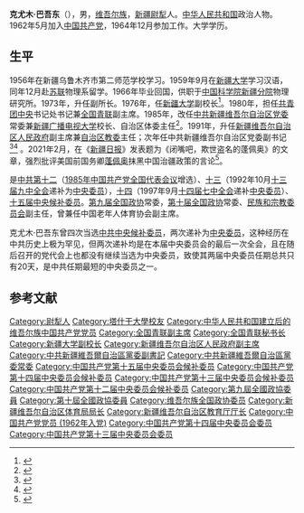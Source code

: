 '''克尤木·巴吾东'''（{{bd|1939年|4月||catIdx=}}），男，[[维吾尔族|维吾尔族]]，[[新疆维吾尔自治区|新疆]][[尉犁县|尉犁]]人。[[中华人民共和国|中华人民共和国]]政治人物。1962年5月加入[[中国共产党|中国共产党]]，1964年12月参加工作。大学学历。

== 生平 ==
1956年在新疆乌鲁木齐市第二师范学校学习。1959年9月在[[新疆大学|新疆大学]]学习汉语，同年12月赴[[苏联|苏联]]{{Link-ru|乌兹别克斯坦国立大学|Национальный университет Узбекистана|塔什干大学}}物理系留学。1966年毕业回国，供职于[[中国科学院新疆分院|中国科学院新疆分院]]物理研究所。1973年，升任副所长。1976年，任[[新疆大学|新疆大学]]副校长<ref>{{cite news|title=克尤木·巴吾东|url=http://search.huaxia.com/s.jsp?iDocId=491125|accessdate=2012-03-16|newspaper=华夏经纬网|deadurl=yes|archiveurl=https://web.archive.org/web/20120625155758/http://search.huaxia.com/s.jsp?iDocId=491125|archivedate=2012-06-25}}</ref>。1980年，担任[[中国共产主义青年团中央委员会|共青团中央]]书记处书记兼[[中华全国青年联合会|全国青联]]副主席。1985年，改任[[中国共产党新疆维吾尔自治区委员会|中共新疆维吾尔自治区党委]]常委兼[[新疆开放大学|新疆广播电视大学]]校长、自治区体委主任<ref>{{cite news|title=自治区党委原副书记克尤木·巴吾东一行来滨河参观|url=http://www.xjem.gov.cn/BHJGJ/ShowArticle.asp?ArticleID=8241|accessdate=2012-03-16|newspaper=中共额敏县委员会 额敏县人民政府|archive-url=https://web.archive.org/web/20160304120046/http://www.xjem.gov.cn/BHJGJ/ShowArticle.asp?ArticleID=8241|archive-date=2016-03-04|dead-url=yes}}</ref>。1991年，升任[[新疆维吾尔自治区人民政府|新疆维吾尔自治区人民政府]]副主席兼[[新疆维吾尔自治区教育厅|自治区教委]]主任；次年任中共新疆维吾尔自治区党委副书记<ref>{{cite news|title=全国政协常委、国家老年体协副主席克尤木·巴吾东来奎屯市调研|url=http://yl.xjkunlun.cn/lgbgz/gzdt/2011/2261785.htm|accessdate=2012-03-16|newspaper=奎屯市广电局|deadurl=yes|archiveurl=https://web.archive.org/web/20140112031717/http://yl.xjkunlun.cn/lgbgz/gzdt/2011/2261785.htm|archivedate=2014-01-12}}</ref><ref>{{cite web|title=克尤木·巴吾东主席率团前往滇、黔、冀、豫四省考察老年人体育工作|url=http://tyj.xinjiang.gov.cn/10060/10309/10015/2011/22226.htm|accessdate=2012-03-16|publisher=新疆维吾尔自治区体育局}}{{dead link|date=2017年11月|bot=InternetArchiveBot|fix-attempted=yes}}</ref> 。2021年2月，在《[[新疆日报|新疆日报]]》发表题为《闭嘴吧，欺世盗名的蓬佩奥》的文章，强烈批评美国前国务卿[[邁克·蓬佩奧|蓬佩奥]]抹黑中国治疆政策的言论<ref>{{Cite web|title=闭嘴吧，欺世盗名的蓬佩奥---A01要闻|url=http://wap.xjdaily.com/xjrb/20210207/169633.html|access-date=2021-10-11|date=2021-02-07|publisher=新疆日报|archive-url=https://web.archive.org/web/20211023212116/http://wap.xjdaily.com/xjrb/20210207/169633.html|archive-date=2021-10-23|dead-url=no}}</ref>。

是[[中国共产党第十二届中央委员会候补委员列表|中共第十二]]（[[1985年中国共产党全国代表会议|1985年中国共产党全国代表会议]]增选）、[[中国共产党第十三届中央委员会候补委员列表|十三]]（1992年10月[[中国共产党第十三届中央委员会#九中全会|十三届九中全会]]递补为[[中国共产党第十三届中央委员会委员列表|中央委员]]），[[中国共产党第十四届中央委员会候补委员列表|十四]]（1997年9月[[中国共产党第十四届中央委员会#七中全会|十四届七中全会]]递补[[中国共产党第十四届中央委员会委员列表|中央委员]]）、[[中国共产党第十五届中央委员会候补委员列表|十五届中央候补委员]]。[[中国人民政治协商会议第九届全国委员会委员名单|第九届全国政协]]常委，[[中国人民政治协商会议第十届全国委员会委员名单|第十届全国政协]]常委、[[中国人民政治协商会议全国委员会民族和宗教委员会|民族和宗教委员会]]副主任，曾兼任中国老年人体育协会副主席。

克尤木·巴吾东曾四次当选[[中国共产党中央委员会候补委员|中共中央候补委员]]，两次递补为[[中国共产党中央委员会委员|中央委员]]，这种经历在中共历史上极为罕见，但两次递补均是在本届中央委员会的最后一次全会，且在随后召开的党代会上也都没有继续当选为中央委员，致使其两届中央委员任期总共只有20天，是中共任期最短的中央委员之一。

== 参考文献 ==
{{reflist}}

{{党政正部级以上干部曾有团系统经历者}}
{{团中央书记处书记}}
{{Navboxes 
| title = 克尤木·巴吾东在[[中华全国青年联合会|中华全国青年联合会]]的职务
| list1 =
{{中华全国青年联合会第五届委员会}}
{{中华全国青年联合会第六届委员会}}
}}
{{Authority control}}
{{DEFAULTSORT:Ba巴}}
[[Category:尉犁人|Category:尉犁人]]
[[Category:塔什干大學校友|Category:塔什干大學校友]]
[[Category:中华人民共和国建立后的维吾尔族中国共产党党员|Category:中华人民共和国建立后的维吾尔族中国共产党党员]]
[[Category:全国青联副主席|Category:全国青联副主席]]
[[Category:全国青联秘书长|Category:全国青联秘书长]]
[[Category:新疆大学副校长|Category:新疆大学副校长]]
[[Category:新疆维吾尔自治区人民政府副主席|Category:新疆维吾尔自治区人民政府副主席]]
[[Category:中共新疆維吾爾自治區黨委副書記|Category:中共新疆維吾爾自治區黨委副書記]]
[[Category:中共新疆維吾爾自治區黨委常委|Category:中共新疆維吾爾自治區黨委常委]]
[[Category:中国共产党第十五届中央委员会候补委员|Category:中国共产党第十五届中央委员会候补委员]]
[[Category:中国共产党第十四届中央委员会候补委员|Category:中国共产党第十四届中央委员会候补委员]]
[[Category:中国共产党第十三届中央委员会候补委员|Category:中国共产党第十三届中央委员会候补委员]]
[[Category:中国共产党第十二届中央委员会候补委员|Category:中国共产党第十二届中央委员会候补委员]]
[[Category:第九屆全國政協委員|Category:第九屆全國政協委員]]
[[Category:第十屆全國政協委員|Category:第十屆全國政協委員]]
[[Category:维吾尔族全国政协委员|Category:维吾尔族全国政协委员]]
[[Category:新疆维吾尔自治区体育局局长|Category:新疆维吾尔自治区体育局局长]]
[[Category:新疆维吾尔自治区教育厅厅长|Category:新疆维吾尔自治区教育厅厅长]]
[[Category:中国共产党党员_(1962年入党)|Category:中国共产党党员 (1962年入党)]]
[[Category:中国共产党第十四届中央委员会委员|Category:中国共产党第十四届中央委员会委员]]
[[Category:中国共产党第十三届中央委员会委员|Category:中国共产党第十三届中央委员会委员]]